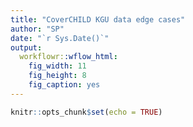 ```yaml
---
title: "CoverCHILD KGU data edge cases"
author: "SP"
date: "`r Sys.Date()`"
output: 
  workflowr::wflow_html: 
    fig_width: 11
    fig_height: 8
    fig_caption: yes
---
```


```r
knitr::opts_chunk$set(echo = TRUE)
```

